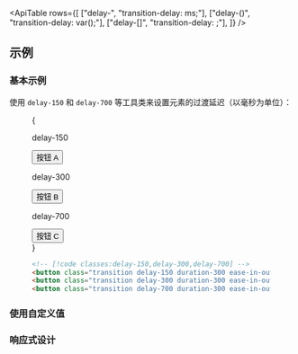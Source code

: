 

<ApiTable
  rows={[
    ["delay-<number>", "transition-delay: <number>ms;"],
    ["delay-(<custom-property>)", "transition-delay: var(<custom-property>);"],
    ["delay-[<value>]", "transition-delay: <value>;"],
  ]}
/>

## 示例

### 基本示例

使用 `delay-150` 和 `delay-700` 等工具类来设置元素的过渡延迟（以毫秒为单位）：

<Figure hint="悬停每个按钮以查看预期行为">

<Example>
  {
    <div className="flex flex-col justify-around gap-8 text-sm leading-6 font-bold text-white sm:flex-row sm:gap-0">
      <div className="flex shrink-0 flex-col items-center">
        <p className="mb-3 text-center font-mono text-xs font-medium text-gray-500 dark:text-gray-400">delay-150</p>
        <button className="rounded-md bg-blue-500 px-4 py-2 text-sm font-semibold text-white delay-150 duration-300 ease-in-out hover:scale-125">
          按钮 A
        </button>
      </div>
      <div className="flex shrink-0 flex-col items-center">
        <p className="mb-3 text-center font-mono text-xs font-medium text-gray-500 dark:text-gray-400">delay-300</p>
        <button className="rounded-md bg-blue-500 px-4 py-2 text-sm font-semibold text-white delay-300 duration-300 ease-in-out hover:scale-125">
          按钮 B
        </button>
      </div>
      <div className="flex shrink-0 flex-col items-center">
        <p className="mb-3 text-center font-mono text-xs font-medium text-gray-500 dark:text-gray-400">delay-700</p>
        <button className="rounded-md bg-blue-500 px-4 py-2 text-sm font-semibold text-white delay-700 duration-300 ease-in-out hover:scale-125">
          按钮 C
        </button>
      </div>
    </div>
  }
</Example>

```html
<!-- [!code classes:delay-150,delay-300,delay-700] -->
<button class="transition delay-150 duration-300 ease-in-out ...">按钮 A</button>
<button class="transition delay-300 duration-300 ease-in-out ...">按钮 B</button>
<button class="transition delay-700 duration-300 ease-in-out ...">按钮 C</button>
```

</Figure>

### 使用自定义值

<UsingACustomValue element="button" utility="delay" value="1s,250ms" name="过渡延迟" />

### 响应式设计

<ResponsiveDesign element="button" property="transition-delay" defaultClass="delay-150" featuredClass="delay-300" />